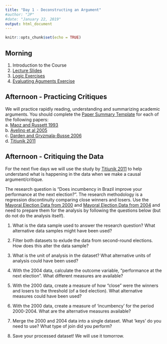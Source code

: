 ```yaml
---
title: "Day 1 - Deconstructing an Argument"
#author: "JP"
#date: "January 22, 2019"
output: html_document
---
```


```r
knitr::opts_chunk$set(echo = TRUE)
```

## Morning

1. Introduction to the Course
2. [Lecture Slides](https://jonnyphillips.github.io/Causal_Critiques/Day 1/Slides_Day_1_v4.pdf)
3. [Logic Exercises](https://jonnyphillips.github.io/Causal_Critiques/Logic_exercises.html)
4. [Evaluating Aguments Exercise](https://jonnyphillips.github.io/Causal_Critiques/Day 1/Evaluation_Exercises.html)

## Afternoon - Practicing Critiques

We will practice rapidly reading, understanding and summarizing academic arguments. You should complete the [Paper Summary Template](https://jonnyphillips.github.io/Causal_Critiques/Day 1/Paper_summary_template.pdf) for each of the following papers:  
a. [Maoz and Russett 1993](https://jonnyphillips.github.io/Causal_Critiques/Day 1/Papers/Maoz and Russett 1993.pdf)  
b. [Avelino et al 2005](https://jonnyphillips.github.io/Causal_Critiques/Day 1/Papers/Avelino et al 2005.pdf)  
c. [Darden and Gryzmala-Busse 2006](https://jonnyphillips.github.io/Causal_Critiques/Day 1/Papers/Darden and Gryzmala-Busse 2006.pdf)  
d. [Titiunik 2011](https://jonnyphillips.github.io/Causal_Critiques/Day 1/Papers/Titiunik 2011.pdf)

## Afternoon - Critiquing the Data

For the next five days we will use the study by [Titiunik 2011](https://jonnyphillips.github.io/Causal_Critiques/Day 1/Papers/Titiunik 2011.pdf) to help understand what is happening in the data when we make a causal argument/critique.

The research question is "Does incumbency in Brazil improve your performance at the next election?". The research methodology is a regression discontinuity comparing close winners and losers. Use the [Mayoral Election Data from 2000](https://jonnyphillips.github.io/Causal_Critiques/Replication/2000 Mayoral Elections Data.csv) and [Mayoral Election Data from 2004](https://jonnyphillips.github.io/Causal_Critiques/Replication/2004 Mayoral Elections Data.csv) and need to prepare them for the analysis by following the questions below (but do not do the analysis itself). 

1. What is the data sample used to answer the research question? What alternative data samples might have been used?

2. Filter both datasets to exlude the data from second-round elections. How does this alter the data sample?

3. What is the unit of analysis in the dataset? What alternative units of analysis could have been used?

4. With the 2004 data, calculate the outcome variable, "performance at the next election". What different measures are available?

5. With the 2000 data, create a measure of how "close" were the winners and losers to the threshold (of a tied election). What alternative measures could have been used?

6. With the 2000 data, create a measure of 'incumbency' for the period 2000-2004. What are the alternative measures available?

7. Merge the 2000 and 2004 data into a single dataset. What 'keys' do you need to use? What type of join did you perform?

8. Save your processed dataset! We will use it tomorrow.
